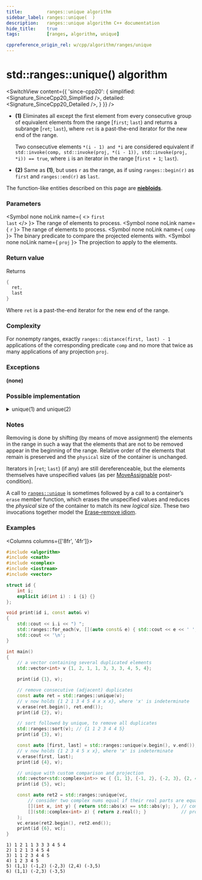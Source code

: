 ```yaml
---
title:         ranges::unique algorithm
sidebar_label: ranges::unique(  )
description:   ranges::unique algorithm C++ documentation
hide_title:    true
tags:          [ranges, algorithm, unique]

cppreference_origin_rel: w/cpp/algorithm/ranges/unique
---
```




<!----------------- Codes ---------------------->


# std::ranges::unique() algorithm

<SwitchView content={{
	'since-cpp20': {
		simplified:	<Signature_SinceCpp20_Simplified />,
		detailed:	<Signature_SinceCpp20_Detailed />,
	}
}} />

- **(1)** Eliminates all except the first element from every consecutive group of equivalent elements from the range [`first`; `last`) and returns a subrange [`ret`; `last`), where `ret` is a past-the-end iterator for the new end of the range.

  Two consecutive elements `*(i - 1) and *i` are considered equivalent if `std::invoke(comp, std::invoke(proj, *(i - 1)), std::invoke(proj, *i)) == true`, where `i` is an iterator in the range [`first + 1`; `last`).

- **(2)** Same as **(1)**, but uses `r` as the range, as if using `ranges::begin(r)` as `first` and `ranges::end(r)` as `last`.

The function-like entities described on this page are [**niebloids**](#).

### Parameters

<SymbolTable>

  <Symbol none noLink name={ <> <code>first</code> <br/> <code>last</code> </> }>
    The range of elements to process.
  </Symbol>
  <Symbol none noLink name={ <code>r</code> }>
    The range of elements to process.
  </Symbol>
  <Symbol none noLink name={ <code>comp</code> }>
    The binary predicate to compare the projected elements with.
  </Symbol>
  <Symbol none noLink name={ <code>proj</code> }>
    The projection to apply to the elements.
  </Symbol>

</SymbolTable>

### Return value

Returns
```cpp
{
  ret,
  last
}
```
Where `ret` is a past-the-end iterator for the new end of the range.

### Complexity

For nonempty ranges, exactly `ranges::distance(first, last) - 1` applications of the corresponding predicate `comp` and no more that twice as many applications of any projection `proj`.

### Exceptions

**(none)**

### Possible implementation

<details>
<summary>unique(1) and unique(2)</summary>

```cpp
struct unique_fn
{
    template<std::permutable I, std::sentinel_for<I> S, class Proj = std::identity,
             std::indirect_equivalence_relation<std::projected<I, Proj>>
                 C = ranges::equal_to>
    constexpr ranges::subrange<I>
        operator()(I first, S last, C comp = {}, Proj proj = {}) const
    {
        first = ranges::adjacent_find(first, last, comp, proj);
        if (first == last)
            return {first, first};
        auto i {first};
        ++first;
        while (++first != last)
            if (!std::invoke(comp, std::invoke(proj, *i), std::invoke(proj, *first)))
                *++i = ranges::iter_move(first);
        return {++i, first};
    }

    template<ranges::forward_range R, class Proj = std::identity,
             std::indirect_equivalence_relation<std::projected<ranges::iterator_t<R>, Proj>>
                 C = ranges::equal_to>
    requires std::permutable<ranges::iterator_t<R>>
    constexpr ranges::borrowed_subrange_t<R>
        operator()(R&& r, C comp = {}, Proj proj = {}) const
    {
        return (*this)(ranges::begin(r), ranges::end(r),
                       std::move(comp), std::move(proj));
    }
};

inline constexpr unique_fn unique {};
```

</details>

### Notes

Removing is done by shifting (by means of move assignment) the elements in the range in such a way that the elements that are not to be removed appear in the beginning of the range. Relative order of the elements that remain is preserved and the `physical` size of the container is unchanged.

Iterators in [`ret`; `last`) (if any) are still dereferenceable, but the elements themselves have unspecified values (as per [MoveAssignable](/docs/named_req/MoveAssignable) post-condition).

A call to [`ranges::unique`](#) is sometimes followed by a call to a container’s `erase` member function,
which erases the unspecified values and reduces the *physical* size of the container to match its new *logical* size. These two invocations together model the [Erase–remove idiom](#).

### Examples

<Columns columns={['8fr', '4fr']}>
<div>

```cpp title='Main.cpp' showLineNumbers
#include <algorithm>
#include <cmath>
#include <complex>
#include <iostream>
#include <vector>

struct id {
    int i;
    explicit id(int i) : i {i} {}
};

void print(id i, const auto& v)
{
    std::cout << i.i << ") ";
    std::ranges::for_each(v, [](auto const& e) { std::cout << e << ' '; });
    std::cout << '\n';
}

int main()
{
    // a vector containing several duplicated elements
    std::vector<int> v {1, 2, 1, 1, 3, 3, 3, 4, 5, 4};

    print(id {1}, v);

    // remove consecutive (adjacent) duplicates
    const auto ret = std::ranges::unique(v);
    // v now holds {1 2 1 3 4 5 4 x x x}, where 'x' is indeterminate
    v.erase(ret.begin(), ret.end());
    print(id {2}, v);

    // sort followed by unique, to remove all duplicates
    std::ranges::sort(v); // {1 1 2 3 4 4 5}
    print(id {3}, v);

    const auto [first, last] = std::ranges::unique(v.begin(), v.end());
    // v now holds {1 2 3 4 5 x x}, where 'x' is indeterminate
    v.erase(first, last);
    print(id {4}, v);

    // unique with custom comparison and projection
    std::vector<std::complex<int>> vc { {1, 1}, {-1, 2}, {-2, 3}, {2, 4}, {-3, 5} };
    print(id {5}, vc);

    const auto ret2 = std::ranges::unique(vc,
        // consider two complex nums equal if their real parts are equal by module:
        [](int x, int y) { return std::abs(x) == std::abs(y); }, // comp
        [](std::complex<int> z) { return z.real(); }             // proj
    );
    vc.erase(ret2.begin(), ret2.end());
    print(id {6}, vc);
}
```

</div>
<div>

```plaintext title="Possible Output"
1) 1 2 1 1 3 3 3 4 5 4
2) 1 2 1 3 4 5 4
3) 1 1 2 3 4 4 5
4) 1 2 3 4 5
5) (1,1) (-1,2) (-2,3) (2,4) (-3,5)
6) (1,1) (-2,3) (-3,5)
```

</div>
</Columns>
